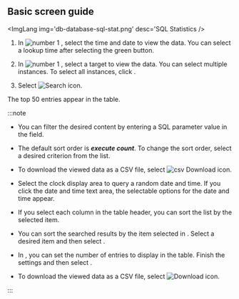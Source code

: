 ## Basic screen guide

<Xclude product='postgresql,mysql,oracle,cubird'>

<ImgLang img='db-database-sql-stat.png' desc='SQL Statistics />

</Xclude>

<InDoc product='postgresql,mysql,oracle,cubird'>

<ProdImg img='db-database-sql-stat.png' desc='SQL statistics' />

</InDoc>

1. In ![number 1](/img/number-01.png) <Cmdname sid="time" className="uitext" />, select the time and date to view the data. You can select a lookup time after selecting the green button.

2. In ![number 1](/img/number-01.png) <Cmdname sid="instance" className="uitext" />, select a target to view the data. You can select multiple instances. To select all instances, click <Cmdname sid="select_all" className="uitext" />.

3. Select ![Search icon](/img/ico-btn-search.png).

The top 50 entries appear in the table.

:::note

<Xclude product='postgresql,mysql,oracle'>

- You can filter the desired content by entering a SQL parameter value in the <Cmdname sid="filter" className="uitext" /> field.

- The default sort order is **_execute count_**. To change the sort order, select a desired criterion from the <Cmdname sid="TTL07772" className="uitext" /> list.

- To download the viewed data as a CSV file, select ![csv Download icon](/img/ic-csv-download-ms.svg).

</Xclude>

<InDoc product='postgresql,mysql,oracle'>

- Select the clock display area to query a random date and time. If you click the date and time text area, the selectable options for the date and time appear.

- If you select each column in the table header, you can sort the list by the selected item.

- You can sort the searched results by the item selected in <Cmdname sid="TTL07772" className="uitext" />. Select a desired item and then select <LinkImage img="ico-btn-search.png" className="ico" />.

- In <Cmdname sid="TTL07773" className="uitext" />, you can set the number of entries to display in the table. Finish the settings and then select <LinkImage img="ico-btn-search.png" className="ico" />.

- To download the viewed data as a CSV file, select ![Download icon](/img/ico-download.svg).

</InDoc>

:::
